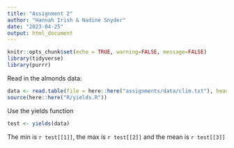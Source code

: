 ```yaml
---
title: "Assignment 2"
author: "Hannah Irish & Nadine Snyder"
date: "2023-04-25"
output: html_document
---
```


```r
knitr::opts_chunk$set(echo = TRUE, warning=FALSE, message=FALSE)
library(tidyverse)
library(purrr)
```

Read in the almonds data:
```r
data <- read.table(file = here::here("assignments/data/clim.txt"), header = TRUE)
source(here::here("R/yields.R"))
```


Use the yields function
```r
test <- yields(data)


```


The min is `r test[[1]]`, the max is `r test[[2]]` and the mean is `r test[[3]]`